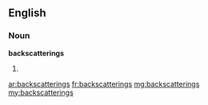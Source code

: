 ==English==

===Noun===
'''backscatterings'''

# {{plural of|[[backscattering]]}}

[[ar:backscatterings]]
[[fr:backscatterings]]
[[mg:backscatterings]]
[[my:backscatterings]]